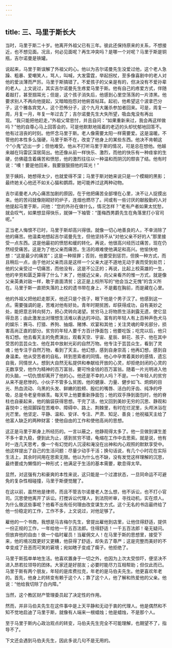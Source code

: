 ```yaml
---
---
---
```

title: 三、马里于斯长大
---




当时，马里于斯二十岁。他离开外祖父已有三年。彼此还保持原来的关系，不想接近，也不想见面。况且，何必见面呢？再生冲突吗？是哪一个对呢？马里于斯是铜瓶，吉尔诺曼是铁罐。

说起来，马里于斯误解了外祖父的心。他以为吉尔诺曼先生没爱过他，这个老人急躁、粗暴、爱嘲笑人，骂人，叫喊，大发雷霆，举起拐杖，至多像喜剧中的老人对他的爱淡薄而严厉。马里于斯搞错了。不爱孩子的父亲是有的，但决没有不爱孙辈的老人。上文说过，其实吉尔诺曼先生疼爱马里于斯。他有自己的疼爱方式，伴随着敲打，甚至掴耳光；但是，这个孩子消失后，他感到心里空荡荡的一片漆黑。他要求别人不再向他提起，又暗暗抱怨对他俯首帖耳。起初，他希望这个波拿巴分子，这个雅各宾党人，这个恐怖分子，这个九月大屠杀参加者回来。可是，周复一周，月复一月，年复一年过去了；吉尔诺曼先生大失所望，吸血鬼没有再出现。“我只能把他赶走，”外祖父常思忖，并且自问：“如果重新来过，我会再这样做吗？”他的自尊心马上回答会的，可是他默默地摇着的老迈的头却忧郁地回答不。他有过沮丧的时刻。他怀念马里于斯。老人像需要太阳一样需要爱。这是温暖。不管他的本性多么强硬，马里于斯不在，改变了他身上的某些东西。他决不肯朝这个“小鬼”迈出一步；但他难受。他从不打听马里于斯的情况，可是总在想他。他越来越在玛雷区深居简出。他还像从前一样快乐、激烈，而他的快乐有一种痉挛的生硬，仿佛蕴含着痛苦和愤怒，他的激烈往往以一种温和而阴沉的颓丧了结。他有时说：“噢！要是他回来，我要狠狠掴他的耳光！”

至于姨妈，她想得太少，也就爱得不深；马里于斯对她来说只是一个模糊的黑影；最终她关心他还不如关心猫和鹦鹉，她可能养过这两种动物。

吉尔诺曼老人内心痛苦加剧的原因，在于他把痛苦全部埋在心里，决不让人捉摸出来。他的苦闷就像刚砌好的炉子，连烟也燃尽了。间或有一些讨厌的献殷勤的人对他提起马里于斯，问他：“您的外孙在做什么，情况怎样？”老有产者如果太忧愁，就会叹气，如果想显得快乐，就弹一下袖管：“蓬梅西男爵先生在角落里打小官司呢。”

正当老人悔恨不已时，马里于斯却高兴得很。就像一切心地善良的人，不幸消除了他的痛苦。他温柔地想起吉尔诺曼先生，但他坚持不从“对他父亲不好的人”那里接受一点东西。这是他最初的愤怒和缓的转化。再说，他很高兴经历过痛苦，现在仍然经受痛苦。这是为了他父亲而痛苦。生活的艰难使他满足和高兴。他愉快地想：“这是最少的痛苦”；这是一种赎罪；否则，他要受到惩罚，但换一种方式，而且稍后一点，由于他对父亲而且是这样一个父亲大逆不道地无动于衷而受到处罚；他的父亲受过一切痛苦，而他没有，这是不公正的；再说，比起上校英雄的一生，他的辛劳和匮乏算得了什么？末了，他接近父亲，向父亲看齐的惟一方式，就是像父亲英勇对敌一样，敢于直面清贫；这正是上校所写的“他会当之无愧”的含义所在。马里于斯一直把失落的上校的遗书带在身上，不是戴在胸前，而是藏在心里。

他的外祖父把他赶走那天，他还只是个孩子，眼下他是个男子汉了。他感到这一点。需要强调的是，苦难对他有好处。青年时期贫困，却获得成功，自有美妙之处，能把意志转向努力，把心灵转向渴望。贫穷马上将物质生活剥露无遗，使它显得丑恶；由此激发出对理想生活难以表达的冲动。富有的年轻人有上百种声色犬马的娱乐：赛马、打猎、养狗、抽烟、赌博、欢宴和其他；关注灵魂的卑劣部分，损害高尚正直的部分。贫穷的年轻人要千方百计挣面包；他要吃饭；吃完以后，他只有幻想。他去看天主的免费演出，观看天空、宇宙、星辰、鲜花、孩子、他在其中受苦的芸芸众生、他在其中放射光彩的自然万物。他专注于芸芸众生，看到了灵魂；他专注于自然万物，看到了天主。他幻想，感到自身崇高；他再幻想，感到自身温柔。他从受苦者的自私，转到思索者的同情。他心中孕育着美妙的感情，遗忘自我，同情世人。想到大自然无私提供和奉献给开放的心灵，却拒绝封闭的心灵的无数享受，他作为精神的百万富翁，要可怜金钱的百万富翁。随着一片光明进入他的头脑，一切仇恨却离开了他的心。他还是不幸的人吗？不是。一个年轻人的贫穷从来不是悲惨的。小伙子不管多么贫困，他的健康、力量、健步如飞、炯炯的目光、热血流动、乌黑的头发、鲜嫩的脸颊、殷红的嘴唇、洁白的牙齿、纯净的呼吸，总是令老皇帝嫉羡。每天早上他要重新挣面包；他的双手挣到面包时，他的脊柱也自豪起来，他的脑袋获得思想。干完了活，他又回到美妙无穷的沉思、静观和喜悦中；他双脚踩在苦难中、障碍中、路上、荆棘里，有时在烂泥里，头颅沐浴在光芒里。他坚定、平静、温和、安详、专注、严肃、知足、善良；他祝福天主给了他富人缺乏的两种财富：使他自由的工作和使他高尚的思想。

这正是马里于斯身上所经历的。一言以蔽之，他静观得太多了。他一旦做到谋生差不多十拿九稳，便到此为止，感到贫穷不错，龟缩在工作中去思索。就是说，他有时一连几天思考，像一个有幻觉的人沉浸和淹没在出神和内心观照的默默享受中。他这样提出了自己的生活问题：尽量少动手干活；换句话说，有几个小时花在实际生活上，其余时间用在思索无限。他以为什么也不缺，没有发觉这样理解的沉思，最终要成为懒惰的一种形式；他满足于生活的基本需要，歇息得太早。

显然，对这强有力和豪爽的本性来说，这只能是一个过渡状态，一旦同命运不可避免的复杂性相碰撞，马里于斯便觉醒了。

在这以前，虽然他是律师，而且不管吉尔诺曼老人怎么想，他不诉讼，也不打小官司。沉思使他离开了诉讼。打搅诉讼代理人，到法院听审，寻找动机，实在烦人。为什么做这些事呢？他看不出有任何理由改变谋生方式。这个无名的书店最终给了他一份稳定的工作，工作不多，上文说过，对他足够了。

雇他的一个书商，我想是马吉梅尔先生，曾提出雇他到店里，让他住得舒适，提供一份正规的工作，一年给他一千五百法郎。住得舒适！一千五百法郎！毫无疑问。但放弃他的自由！做一个临时雇员！当雇佣文人！在马里于斯的思想里，接受下来，他的境况既更好又更糟，他获得了舒适，却失去了尊严；这是完整而美好的不幸变成了丑恶而可笑的窘境；宛如瞎子变成了瘸子。他拒绝了。

马里于斯孤单单地生活。他喜欢置身于一切之外，也因为上次太受惊吓，便坚决不进入昂若拉领导的团体。大家还是好朋友；必要时能尽力互相帮助；但仅此而已。马里于斯有两个朋友，年轻的是库费拉克，年老的是马伯夫先生。他更喜欢年老的。首先，他身上的转变有赖于这个人；靠了这个人，他了解和热爱他的父亲。他说：“他给我切除了白内障。”

当然，这个教区财产管理委员起了决定性的作用。

然而，并非马伯夫先生在这件事中是上天平静和无动于衷的代理人。他是偶然和不知不觉地启迪了马里于斯，就像有人端来一根蜡烛；他是蜡烛，不是那个人。

至于马里于斯内心政治观点的转变，马伯夫先生完全不可能理解，也期望不了，指导不了。

下文还会遇到马伯夫先生，因此多说几句不是无用的。